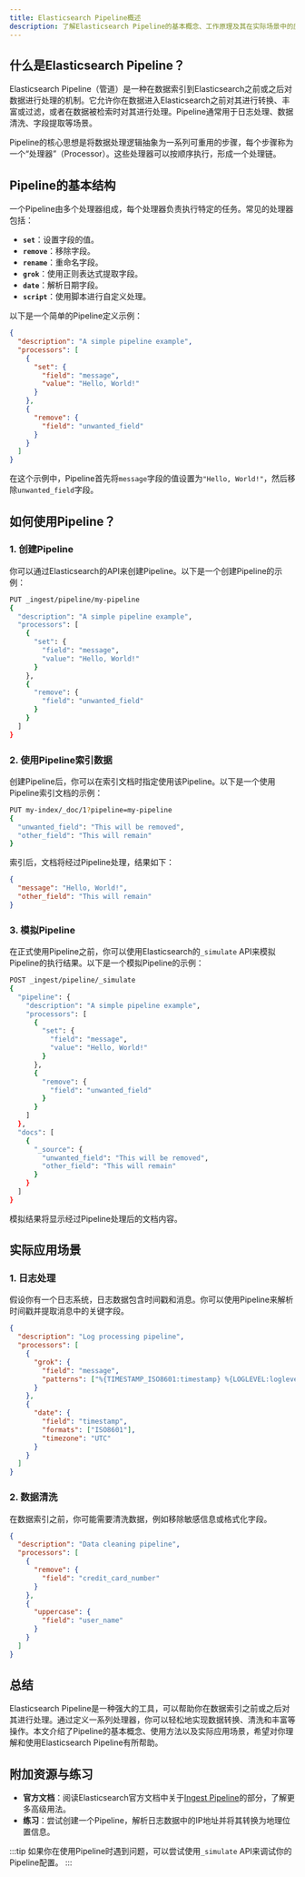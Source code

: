 ```yaml
---
title: Elasticsearch Pipeline概述
description: 了解Elasticsearch Pipeline的基本概念、工作原理及其在实际场景中的应用。本文适合初学者，通过清晰的解释和代码示例帮助你快速掌握Pipeline的使用方法。
---
```


## 什么是Elasticsearch Pipeline？

Elasticsearch Pipeline（管道）是一种在数据索引到Elasticsearch之前或之后对数据进行处理的机制。它允许你在数据进入Elasticsearch之前对其进行转换、丰富或过滤，或者在数据被检索时对其进行处理。Pipeline通常用于日志处理、数据清洗、字段提取等场景。

Pipeline的核心思想是将数据处理逻辑抽象为一系列可重用的步骤，每个步骤称为一个“处理器”（Processor）。这些处理器可以按顺序执行，形成一个处理链。

## Pipeline的基本结构

一个Pipeline由多个处理器组成，每个处理器负责执行特定的任务。常见的处理器包括：

- **`set`**：设置字段的值。
- **`remove`**：移除字段。
- **`rename`**：重命名字段。
- **`grok`**：使用正则表达式提取字段。
- **`date`**：解析日期字段。
- **`script`**：使用脚本进行自定义处理。

以下是一个简单的Pipeline定义示例：

```json
{
  "description": "A simple pipeline example",
  "processors": [
    {
      "set": {
        "field": "message",
        "value": "Hello, World!"
      }
    },
    {
      "remove": {
        "field": "unwanted_field"
      }
    }
  ]
}
```

在这个示例中，Pipeline首先将`message`字段的值设置为`"Hello, World!"`，然后移除`unwanted_field`字段。

## 如何使用Pipeline？

### 1. 创建Pipeline

你可以通过Elasticsearch的API来创建Pipeline。以下是一个创建Pipeline的示例：

```bash
PUT _ingest/pipeline/my-pipeline
{
  "description": "A simple pipeline example",
  "processors": [
    {
      "set": {
        "field": "message",
        "value": "Hello, World!"
      }
    },
    {
      "remove": {
        "field": "unwanted_field"
      }
    }
  ]
}
```

### 2. 使用Pipeline索引数据

创建Pipeline后，你可以在索引文档时指定使用该Pipeline。以下是一个使用Pipeline索引文档的示例：

```bash
PUT my-index/_doc/1?pipeline=my-pipeline
{
  "unwanted_field": "This will be removed",
  "other_field": "This will remain"
}
```

索引后，文档将经过Pipeline处理，结果如下：

```json
{
  "message": "Hello, World!",
  "other_field": "This will remain"
}
```

### 3. 模拟Pipeline

在正式使用Pipeline之前，你可以使用Elasticsearch的`_simulate` API来模拟Pipeline的执行结果。以下是一个模拟Pipeline的示例：

```bash
POST _ingest/pipeline/_simulate
{
  "pipeline": {
    "description": "A simple pipeline example",
    "processors": [
      {
        "set": {
          "field": "message",
          "value": "Hello, World!"
        }
      },
      {
        "remove": {
          "field": "unwanted_field"
        }
      }
    ]
  },
  "docs": [
    {
      "_source": {
        "unwanted_field": "This will be removed",
        "other_field": "This will remain"
      }
    }
  ]
}
```

模拟结果将显示经过Pipeline处理后的文档内容。

## 实际应用场景

### 1. 日志处理

假设你有一个日志系统，日志数据包含时间戳和消息。你可以使用Pipeline来解析时间戳并提取消息中的关键字段。

```json
{
  "description": "Log processing pipeline",
  "processors": [
    {
      "grok": {
        "field": "message",
        "patterns": ["%{TIMESTAMP_ISO8601:timestamp} %{LOGLEVEL:loglevel} %{GREEDYDATA:logmessage}"]
      }
    },
    {
      "date": {
        "field": "timestamp",
        "formats": ["ISO8601"],
        "timezone": "UTC"
      }
    }
  ]
}
```

### 2. 数据清洗

在数据索引之前，你可能需要清洗数据，例如移除敏感信息或格式化字段。

```json
{
  "description": "Data cleaning pipeline",
  "processors": [
    {
      "remove": {
        "field": "credit_card_number"
      }
    },
    {
      "uppercase": {
        "field": "user_name"
      }
    }
  ]
}
```

## 总结

Elasticsearch Pipeline是一种强大的工具，可以帮助你在数据索引之前或之后对其进行处理。通过定义一系列处理器，你可以轻松地实现数据转换、清洗和丰富等操作。本文介绍了Pipeline的基本概念、使用方法以及实际应用场景，希望对你理解和使用Elasticsearch Pipeline有所帮助。

## 附加资源与练习

- **官方文档**：阅读Elasticsearch官方文档中关于[Ingest Pipeline](https://www.elastic.co/guide/en/elasticsearch/reference/current/ingest.html)的部分，了解更多高级用法。
- **练习**：尝试创建一个Pipeline，解析日志数据中的IP地址并将其转换为地理位置信息。

:::tip
如果你在使用Pipeline时遇到问题，可以尝试使用`_simulate` API来调试你的Pipeline配置。
:::